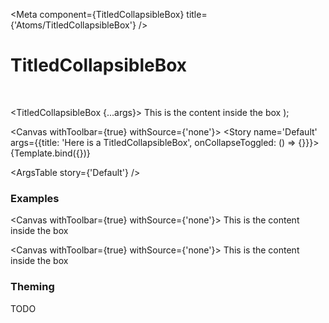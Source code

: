 

<Meta
  component={TitledCollapsibleBox}
  title={'Atoms/TitledCollapsibleBox'}
/>

# TitledCollapsibleBox

<br/>

  <TitledCollapsibleBox {...args}>
    <span> This is the content inside the box </span>
  </TitledCollapsibleBox>
);

<Canvas withToolbar={true} withSource={'none'}>
  <Story name='Default' args={{title: 'Here is a TitledCollapsibleBox', onCollapseToggled: () => {}}}>
    {Template.bind({})}
  </Story>
</Canvas>

<ArgsTable story={'Default'} />

### Examples

<Canvas withToolbar={true} withSource={'none'}>
  <Story name='Stateful'>
    <StatefulTitledCollapsibleBox title='Stateful TitledCollapsibleBox'>
      <span> This is the content inside the box </span>
    </StatefulTitledCollapsibleBox>
  </Story>
</Canvas>


<Canvas withToolbar={true} withSource={'none'}>
  <Story name='Stateful Collapsed'>
    <StatefulTitledCollapsibleBox title='Stateful TitledCollapsibleBox (collapsed initially)' isCollapsedInitially={true}>
      <span> This is the content inside the box </span>
    </StatefulTitledCollapsibleBox>
  </Story>
</Canvas>

### Theming

TODO
